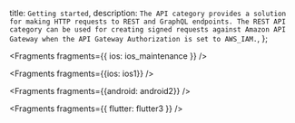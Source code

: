   title: `Getting started`,
  description: `The API category provides a solution for making HTTP requests to REST and GraphQL endpoints. The REST API category can be used for creating signed requests against Amazon API Gateway when the API Gateway Authorization is set to AWS_IAM.`,
};


<Fragments fragments={{ ios: ios_maintenance }} />


<Fragments fragments={{ios: ios1}} />


<Fragments fragments={{android: android2}} />


<Fragments fragments={{ flutter: flutter3 }} />